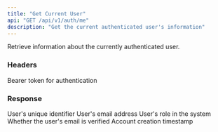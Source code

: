 ```yaml
---
title: "Get Current User"
api: "GET /api/v1/auth/me"
description: "Get the current authenticated user's information"
---
```


Retrieve information about the currently authenticated user.

### Headers

<ParamField header="Authorization" type="string" required>
  Bearer token for authentication
</ParamField>

### Response

<ResponseField name="id" type="string">
  User's unique identifier
</ResponseField>

<ResponseField name="email" type="string">
  User's email address
</ResponseField>

<ResponseField name="role" type="string">
  User's role in the system
</ResponseField>

<ResponseField name="is_verified" type="boolean">
  Whether the user's email is verified
</ResponseField>

<ResponseField name="created_at" type="string">
  Account creation timestamp
</ResponseField>
